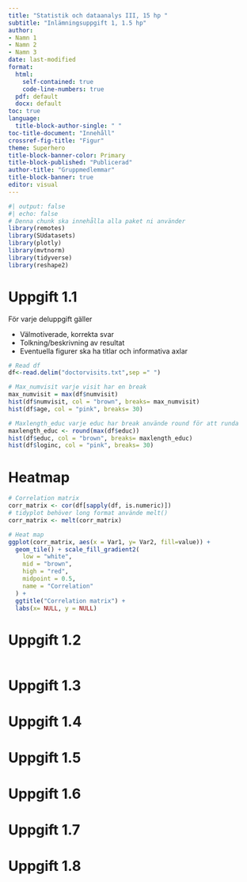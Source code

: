 ```yaml
---
title: "Statistik och dataanalys III, 15 hp "
subtitle: "Inlämningsuppgift 1, 1.5 hp"
author: 
- Namn 1
- Namn 2
- Namn 3
date: last-modified
format: 
  html:
    self-contained: true
    code-line-numbers: true
  pdf: default  
  docx: default
toc: true
language: 
  title-block-author-single: " "
toc-title-document: "Innehåll"
crossref-fig-title: "Figur"
theme: Superhero
title-block-banner-color: Primary
title-block-published: "Publicerad"
author-title: "Gruppmedlemmar"
title-block-banner: true
editor: visual
---
```


```r
#| output: false
#| echo: false
# Denna chunk ska innehålla alla paket ni använder
library(remotes)
library(SUdatasets)
library(plotly)
library(mvtnorm)
library(tidyverse)
library(reshape2)
```

# Uppgift 1.1

För varje deluppgift gäller

-   Välmotiverade, korrekta svar
-   Tolkning/beskrivning av resultat
-   Eventuella figurer ska ha titlar och informativa axlar

```r
# Read df
df<-read.delim("doctorvisits.txt",sep =" ")
```

```r
# Max_numvisit varje visit har en break
max_numvisit = max(df$numvisit)
hist(df$numvisit, col = "brown", breaks= max_numvisit)
hist(df$age, col = "pink", breaks= 30)

# Maxlength_educ varje educ har break använde round för att runda
maxlength_educ <- round(max(df$educ))
hist(df$educ, col = "brown", breaks= maxlength_educ)
hist(df$loginc, col = "pink", breaks= 30)
```

# Heatmap

```r
# Correlation matrix
corr_matrix <- cor(df[sapply(df, is.numeric)])
# tidyplot behöver long format använde melt()
corr_matrix <- melt(corr_matrix)

# Heat map
ggplot(corr_matrix, aes(x = Var1, y= Var2, fill=value)) + 
  geom_tile() + scale_fill_gradient2(
    low = "white",      
    mid = "brown",      
    high = "red",      
    midpoint = 0.5,       
    name = "Correlation"
  ) +
  ggtitle("Correlation matrix") +
  labs(x= NULL, y = NULL)
```

# Uppgift 1.2

```r

```

# Uppgift 1.3

# Uppgift 1.4

# Uppgift 1.5

# Uppgift 1.6

# Uppgift 1.7

# Uppgift 1.8
